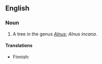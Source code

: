 ==English==

===Noun===
{{en-noun|sg=[[grey]] [[alder]]}}

# A tree in the genus ''[[Alnus]]''; ''Alnus incana''.

====Translations====
{{trans-top|Alnus incana}}
* Finnish: {{t-|fi|harmaaleppä}}
{{trans-mid}}
{{trans-bottom}}